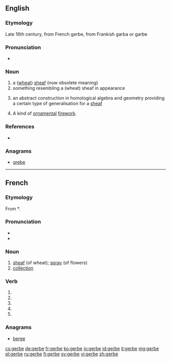 {{also|gerbé}}
==English==

===Etymology===
Late 16th century, from French gerbe, from Frankish garba or garbe

===Pronunciation===
* {{IPA|/dʒɜːb/}}

===Noun===
{{en-noun}}
{{wikipedia}}

# a ([[wheat]]) [[sheaf]] (now obsolete meaning)
# something resembling a (wheat) sheaf in appearance
# {{context|mathematics|lang=en}} an abstract construction in homological algebra and geometry providing a certain type of generalisation for a [[sheaf]]
# A kind of [[ornamental]] [[firework]].
#: {{rfquotek|Farrow}}

===References===
* {{R:OED}}

===Anagrams===
* [[grebe#English|grebe]]

----

==French==

===Etymology===
From {{etyl|frk|fr}} *{{term||garba}}.

===Pronunciation===
* {{IPA|/ʒɛʁb/|lang=fr}}
* {{audio|Fr-gerbe.ogg|Audio}}

===Noun===
{{fr-noun|f}}

# [[sheaf]] (of wheat); [[spray]] (of flowers)
# [[collection]]

===Verb===
{{fr-verb-form}}

# {{conjugation of|gerber||1|s|pres|ind|lang=fr}}
# {{conjugation of|gerber||3|s|pres|ind|lang=fr}}
# {{conjugation of|gerber||1|s|pres|sub|lang=fr}}
# {{conjugation of|gerber||3|s|pres|sub|lang=fr}}
# {{conjugation of|gerber||2|s|imp|lang=fr}}

===Anagrams===
* [[berge#French|berge]]

[[cs:gerbe]]
[[de:gerbe]]
[[fr:gerbe]]
[[ko:gerbe]]
[[io:gerbe]]
[[id:gerbe]]
[[it:gerbe]]
[[mg:gerbe]]
[[pl:gerbe]]
[[ru:gerbe]]
[[fi:gerbe]]
[[sv:gerbe]]
[[vi:gerbe]]
[[zh:gerbe]]
